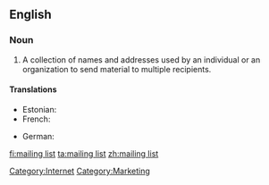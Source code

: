 ==English==
{{wikipedia}}

===Noun===
{{en-noun|sg=[[mailing]] [[list]]}}

# A collection of names and addresses used by an individual or an organization to send material to multiple recipients.

====Translations====
{{trans-top|collection of names and addresses}}
* Estonian: {{t|et|postiloend}}
* French: {{t|fr|liste de diffusion}}
{{trans-mid}}
* German: {{t-|de|Mailingliste|f}}
{{trans-bottom}}

[[Category:Internet]]
[[Category:Marketing]]

[[fi:mailing list]]
[[ta:mailing list]]
[[zh:mailing list]]